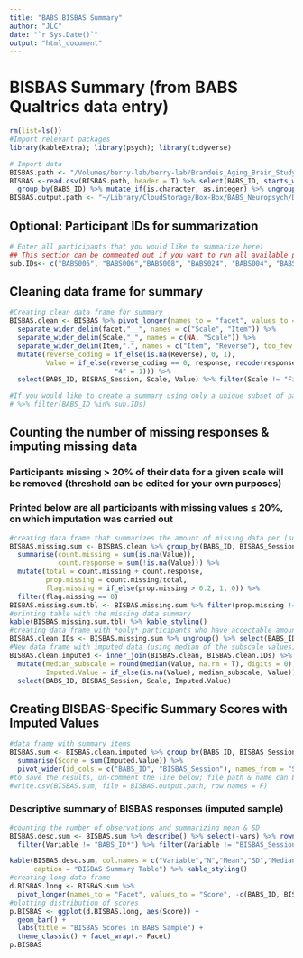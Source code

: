 ```yaml
---
title: "BABS BISBAS Summary"
author: "JLC"
date: "`r Sys.Date()`"
output: "html_document"
---
```


# BISBAS Summary (from BABS Qualtrics data entry)

```r
rm(list=ls())
#Import relevant packages
library(kableExtra); library(psych); library(tidyverse)

# Import data 
BISBAS.path <- "/Volumes/berry-lab/berry-lab/Brandeis_Aging_Brain_Study/BABS Data/Analysis/Qualtrics_Surveys/BISBAS_raw.csv"
BISBAS <-read.csv(BISBAS.path, header = T) %>% select(BABS_ID, starts_with("BISBAS")) %>%
  group_by(BABS_ID) %>% mutate_if(is.character, as.integer) %>% ungroup()
BISBAS.output.path <- "~/Library/CloudStorage/Box-Box/BABS_Neuropsych/Data/BISBAS_imputed_sum.csv"
```

## Optional: Participant IDs for summarization

```r
# Enter all participants that you would like to summarize here)
## This section can be commented out if you want to run all available participants
sub.IDs<- c("BABS005", "BABS006","BABS008", "BABS024", "BABS004", "BABS007", "BABS009", "BABS010", "BABS011", "BABS012")
```

## Cleaning data frame for summary

```r
#Creating clean data frame for summary
BISBAS.clean <- BISBAS %>% pivot_longer(names_to = "facet", values_to = "response", -c(BABS_ID, BISBAS_Session)) %>%
  separate_wider_delim(facet,"__", names = c("Scale", "Item")) %>%
  separate_wider_delim(Scale,"_", names = c(NA, "Scale")) %>%
  separate_wider_delim(Item,".", names = c("Item", "Reverse"), too_few = "align_start") %>%
  mutate(reverse_coding = if_else(is.na(Reverse), 0, 1),
         Value = if_else(reverse_coding == 0, response, recode(response, "1" = 4, "2" = 3, "3" = 2, 
                          "4" = 1))) %>%
  select(BABS_ID, BISBAS_Session, Scale, Value) %>% filter(Scale != "Filler")

#If you would like to create a summary using only a unique subset of participant IDs that you have supplied (in previous code chunk), you can simply add the following line of code to filter the raw data to the code above
# %>% filter(BABS_ID %in% sub.IDs)
```

## Counting the number of missing responses & imputing missing data
### Participants missing > 20% of their data for a given scale will be removed (threshold can be edited for your own purposes)
### Printed below are all participants with missing values ≤ 20%, on which imputation was carried out

```r
#creating data frame that summarizes the amount of missing data per (sub)scale for each participant
BISBAS.missing.sum <- BISBAS.clean %>% group_by(BABS_ID, BISBAS_Session, Scale) %>%
  summarise(count.missing = sum(is.na(Value)),
            count.response = sum(!is.na(Value))) %>%
  mutate(total = count.missing + count.response,
         prop.missing = count.missing/total,
         flag.missing = if_else(prop.missing > 0.2, 1, 0)) %>%
  filter(flag.missing == 0)
BISBAS.missing.sum.tbl <- BISBAS.missing.sum %>% filter(prop.missing != 0)
#printing table with the missing data summary
kable(BISBAS.missing.sum.tbl) %>% kable_styling()
#creating data frame with *only* participants who have accectable amounts of missing data (i.e., < 20% missing)
BISBAS.clean.IDs <- BISBAS.missing.sum %>% ungroup() %>% select(BABS_ID, BISBAS_Session) %>% group_by(BABS_ID, BISBAS_Session) %>% distinct()
#New data frame with imputed data (using median of the subscale values)
BISBAS.clean.imputed <- inner_join(BISBAS.clean, BISBAS.clean.IDs) %>% group_by(BABS_ID, BISBAS_Session, Scale) %>%
  mutate(median_subscale = round(median(Value, na.rm = T), digits = 0),
         Imputed.Value = if_else(is.na(Value), median_subscale, Value)) %>% ungroup() %>%
  select(BABS_ID, BISBAS_Session, Scale, Imputed.Value)
```

## Creating BISBAS-Specific Summary Scores with Imputed Values

```r
#data frame with summary items
BISBAS.sum <- BISBAS.clean.imputed %>% group_by(BABS_ID, BISBAS_Session, Scale) %>%
  summarise(Score = sum(Imputed.Value)) %>%
  pivot_wider(id_cols = c("BABS_ID", "BISBAS_Session"), names_from = "Scale", values_from = "Score")
#to save the results, un-comment the line below; file path & name can be adjusted in the first code chunk
#write.csv(BISBAS.sum, file = BISBAS.output.path, row.names = F)
```

### Descriptive summary of BISBAS responses (imputed sample)

```r
#counting the number of observations and summarizing mean & SD
BISBAS.desc.sum <- BISBAS.sum %>% describe() %>% select(-vars) %>% rownames_to_column(var = "Variable") %>%
  filter(Variable != "BABS_ID*") %>% filter(Variable != "BISBAS_Session")

kable(BISBAS.desc.sum, col.names = c("Variable","N","Mean","SD","Median","Trimmed Mean","Median Abs. Deviation","Min","Max","Range","Skew","Kurtosis","SE"),
      caption = "BISBAS Summary Table") %>% kable_styling()
#creating long data frame
d.BISBAS.long <- BISBAS.sum %>% 
  pivot_longer(names_to = "Facet", values_to = "Score", -c(BABS_ID, BISBAS_Session))
#plotting distribution of scores
p.BISBAS <- ggplot(d.BISBAS.long, aes(Score)) +
  geom_bar() + 
  labs(title = "BISBAS Scores in BABS Sample") +
  theme_classic() + facet_wrap(.~ Facet)
p.BISBAS
```
